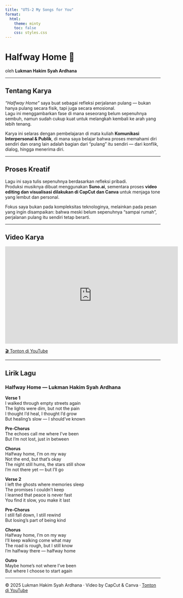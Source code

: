 ```yaml
---
title: "UTS-2 My Songs for You"
format: 
  html:
    theme: minty
    toc: false
    css: styles.css
---
```


# Halfway Home 🎵
oleh **Lukman Hakim Syah Ardhana**

---

## Tentang Karya

*“Halfway Home”* saya buat sebagai refleksi perjalanan pulang — bukan hanya pulang secara fisik, tapi juga secara emosional.  
Lagu ini menggambarkan fase di mana seseorang belum sepenuhnya sembuh, namun sudah cukup kuat untuk melangkah kembali ke arah yang lebih tenang.

Karya ini selaras dengan pembelajaran di mata kuliah **Komunikasi Interpersonal & Publik**, di mana saya belajar bahwa proses memahami diri sendiri dan orang lain adalah bagian dari “pulang” itu sendiri — dari konflik, dialog, hingga menerima diri.

---

## Proses Kreatif

Lagu ini saya tulis sepenuhnya berdasarkan refleksi pribadi.  
Produksi musiknya dibuat menggunakan **Suno.ai**, sementara proses **video editing dan visualisasi dilakukan di CapCut dan Canva** untuk menjaga tone yang lembut dan personal.

Fokus saya bukan pada kompleksitas teknologinya, melainkan pada pesan yang ingin disampaikan: bahwa meski belum sepenuhnya “sampai rumah”, perjalanan pulang itu sendiri tetap berarti.

---

## Video Karya

<div style="text-align:center;">
  <iframe width="560" height="315" src="https://www.youtube.com/embed/qKywgE79b1Q" 
  title="Halfway Home — Lukman Hakim Syah Ardhana" 
  frameborder="0" allowfullscreen></iframe>
</div>

[🎬 Tonton di YouTube](https://youtu.be/qKywgE79b1Q)

---

## Lirik Lagu

### **Halfway Home — Lukman Hakim Syah Ardhana**

**Verse 1**  
I walked through empty streets again  
The lights were dim, but not the pain  
I thought I’d heal, I thought I’d grow  
But healing’s slow — I should’ve known  

**Pre-Chorus**  
The echoes call me where I’ve been  
But I’m not lost, just in between  

**Chorus**  
Halfway home, I’m on my way  
Not the end, but that’s okay  
The night still hums, the stars still show  
I’m not there yet — but I’ll go  

**Verse 2**  
I left the ghosts where memories sleep  
The promises I couldn’t keep  
I learned that peace is never fast  
You find it slow, you make it last  

**Pre-Chorus**  
I still fall down, I still rewind  
But losing’s part of being kind  

**Chorus**  
Halfway home, I’m on my way  
I’ll keep walking come what may  
The road is rough, but I still know  
I’m halfway there — halfway home  

**Outro**  
Maybe home’s not where I’ve been  
But where I choose to start again  

---

© 2025 Lukman Hakim Syah Ardhana · Video by CapCut & Canva · [Tonton di YouTube](https://youtu.be/qKywgE79b1Q)
